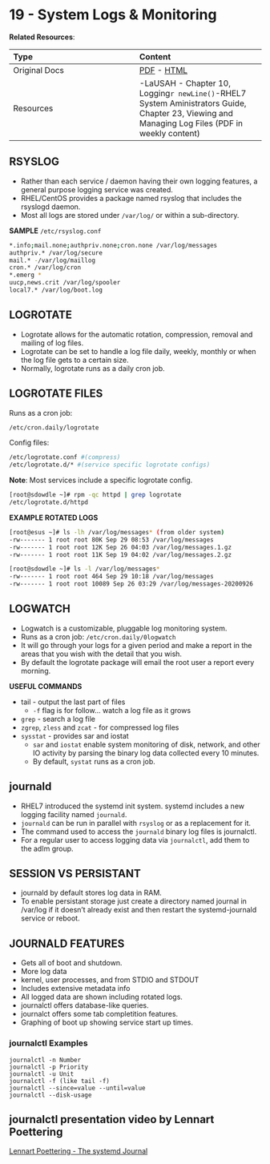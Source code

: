 # 19 - System Logs & Monitoring {#unit-19}


__Related Resources__:

| Type | Content |
| :-- | :-- |
| Original Docs | [PDF](19/Tuesday - 09MAR - System logs & Monitoring - Systems Administration.pdf) - [HTML](19/logging-and-monitoring.html) |
| Resources | -LaUSAH - Chapter 10, Logging`r newLine()`-RHEL7 System Aministrators Guide, Chapter 23, Viewing and Managing Log Files (PDF in weekly content) |


## RSYSLOG

- Rather than each service / daemon having their own logging features, a general purpose logging service was created.
- RHEL/CentOS provides a package named rsyslog that includes the rsyslogd daemon.
- Most all logs are stored under `/var/log/` or within a sub-directory.

__SAMPLE__ `/etc/rsyslog.conf`

```bash
*.info;mail.none;authpriv.none;cron.none /var/log/messages
authpriv.* /var/log/secure
mail.* -/var/log/maillog
cron.* /var/log/cron
*.emerg *
uucp,news.crit /var/log/spooler
local7.* /var/log/boot.log
```

## LOGROTATE

- Logrotate allows for the automatic rotation, compression, removal and mailing of log files.
- Logrotate can be set to handle a log file daily, weekly, monthly or when the log file gets to a certain size.
- Normally, logrotate runs as a daily cron job.

## LOGROTATE FILES

Runs as a cron job:

```bash
/etc/cron.daily/logrotate
```

Config files:

```bash
/etc/logrotate.conf #(compress)
/etc/logrotate.d/* #(service specific logrotate configs)
```

__Note__: Most services include a specific logrotate config.

```bash
[root@sdowdle ~]# rpm -qc httpd | grep logrotate
/etc/logrotate.d/httpd
```

__EXAMPLE ROTATED LOGS__

```bash
[root@esus ~]# ls -lh /var/log/messages* (from older system)
-rw------- 1 root root 80K Sep 29 08:53 /var/log/messages
-rw------- 1 root root 12K Sep 26 04:03 /var/log/messages.1.gz
-rw------- 1 root root 11K Sep 19 04:02 /var/log/messages.2.gz

[root@sdowdle ~]# ls -l /var/log/messages*
-rw------- 1 root root 464 Sep 29 10:18 /var/log/messages
-rw------- 1 root root 10089 Sep 26 03:29 /var/log/messages-20200926
```

## LOGWATCH

- Logwatch is a customizable, pluggable log monitoring system.
- Runs as a cron job: `/etc/cron.daily/0logwatch`
- It will go through your logs for a given period and make a report in the areas that you wish with the detail that you wish.
- By default the logrotate package will email the root user a report every morning.

__USEFUL COMMANDS__

- tail - output the last part of files
  - `-f` flag is for follow... watch a log file as it grows
- `grep` - search a log file
- `zgrep`, `zless` and `zcat` - for compressed log files
- `sysstat` - provides sar and iostat
  - `sar` and `iostat` enable system monitoring of disk, network, and other IO activity by parsing the binary log data collected every 10 minutes.
  - By default, `systat` runs as a cron job.

## journald

- RHEL7 introduced the systemd init system. systemd includes a new logging facility named `journald`.
- `journald` can be run in parallel with `rsyslog` or as a replacement for it.
- The command used to access the `journald` binary log files is journalctl.
- For a regular user to access logging data via `journalctl`, add them to the adIm group.

## SESSION VS PERSISTANT

- journald by default stores log data in RAM.
- To enable persistant storage just create a directory named journal in /var/log if it doesn't already exist and then restart the systemd-journald service or reboot.

## JOURNALD FEATURES

- Gets all of boot and shutdown.
- More log data
- kernel, user processes, and from STDIO and STDOUT
- Includes extensive metadata info
- All logged data are shown including rotated logs.
- journalctl offers database-like queries.
- journalct offers some tab completition features.
- Graphing of boot up showing service start up times.

### journalctl Examples

    
    journalctl -n Number
    journalctl -p Priority
    journalctl -u Unit
    journalctl -f (like tail -f)
    journalctl --since=value --until=value
    journalctl --disk-usage

## journalctl presentation video by Lennart Poettering

[Lennart Poettering - The systemd Journal](https://youtu.be/i4CACB7paLc)
